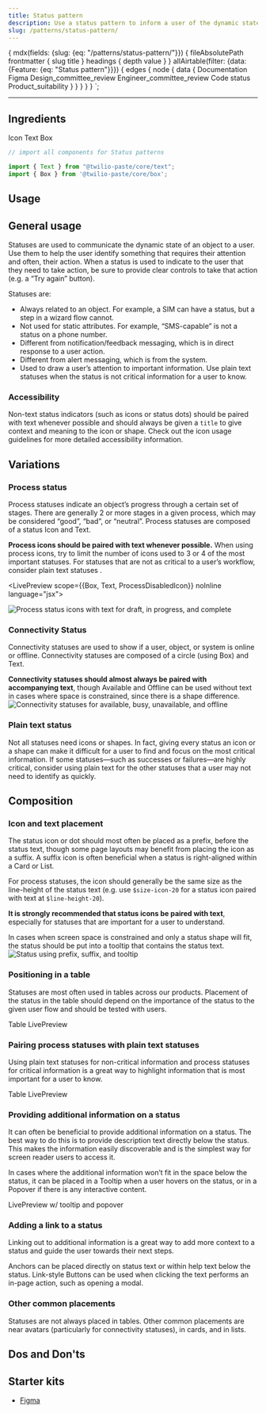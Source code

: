 ```yaml
---
title: Status pattern
description: Use a status pattern to inform a user of the dynamic state or condition of an object.
slug: /patterns/status-pattern/
---
```




  {
    mdx(fields: {slug: {eq: "/patterns/status-pattern/"}}) {
      fileAbsolutePath
      frontmatter {
        slug
        title
      }
      headings {
        depth
        value
      }
    }
    allAirtable(filter: {data: {Feature: {eq: "Status pattern"}}}) {
      edges {
        node {
          data {
            Documentation
            Figma
            Design_committee_review
            Engineer_committee_review
            Code
            status
            Product_suitability
          }
        }
      }
    }
  }
`;

<content>

<PatternHeader
  description={props.pageContext.frontmatter.description}
  name={props.pageContext.frontmatter.title}
  packageStatus={props.data.allAirtable.edges}
/>

</content>

---

<contentwrapper>

<PageAside data={props.data.mdx} />

<content>

## Ingredients

<Grid gutter="space30" marginBottom="space80">
  <Column>
    <Card>
      <Heading as="h3" variant="heading40" marginBottom="space0">
        <Anchor href="/icons">Icon</Anchor>
      </Heading>
    </Card>
  </Column>
  <Column>
    <Card>
      <Heading as="h3" variant="heading40" marginBottom="space0">
        <Anchor href="/primitives/text">Text</Anchor>
      </Heading>
    </Card>
  </Column>
  <Column>
    <Card>
      <Heading as="h3" variant="heading40" marginBottom="space0">
        <Anchor href="/primitives/box">Box</Anchor>
      </Heading>
    </Card>
  </Column>
</Grid>

```jsx
// import all components for Status patterns

import {​ Text } from "@twilio-paste/core/text";
import { Box } from '@twilio-paste/core/box';
```

## Usage

## General usage

Statuses are used to communicate the dynamic state of an object to a user.
Use them to help the user identify something that requires their attention and often, their action.
When a status is used to indicate to the user that they need to take action, be sure to provide
clear controls to take that action (e.g. a “Try again” button).

Statuses are:

- Always related to an object. For example, a SIM can have a status, but a step in a wizard flow cannot.
- Not used for static attributes. For example, “SMS-capable” is not a status on a phone number.
- Different from <Anchor href="/patterns/notifications">notification/feedback messaging</Anchor>, which is in direct response to a user action.
- Different from <Anchor href="/components/alert">alert messaging</Anchor>, which is from the system.
- Used to draw a user’s attention to important information. Use <Anchor href="#">plain text statuses</Anchor> when the status is not critical information for a user to know.

### Accessibility

Non-text status indicators (such as icons or status dots) should be paired with text whenever
possible and should always be given a `title` to give context and meaning to the icon or shape.
Check out the <Anchor href="/icons/usage-guidelinse">icon usage guidelines</Anchor> for more detailed accessibility information.

## Variations

### Process status

Process statuses indicate an object’s progress through a certain set of stages. There are generally 2 or more stages in a given process,
which may be considered “good”, “bad”, or “neutral”. Process statuses are composed of a status Icon and Text.

<b>Process icons should be paired with text whenever possible.</b> When using process icons, try to limit the number of icons
used to 3 or 4 of the most important statuses. For statuses that are not as critical to a user’s workflow, consider <Anchor href="#">
  plain text statuses
</Anchor>
.

<LivePreview scope={{Box, Text, ProcessDisabledIcon}} noInline language="jsx">

</LivePreview>

![Process status icons with text for draft, in progress, and complete](../../../assets/images/patterns/status-process.png)

### Connectivity Status

Connectivity statuses are used to show if a user, object, or system is online or offline. Connectivity statuses are composed of a circle (using Box) and Text.

**Connectivity statuses should almost always be paired with accompanying text**, though Available and Offline can be used without text in cases where space is constrained, since there is a shape difference.
![Connectivity statuses for available, busy, unavailable, and offline](../../../assets/images/patterns/status-connectivity.png)

### Plain text status

Not all statuses need icons or shapes. In fact, giving every status an icon or a shape can make it difficult for a user to find and focus on the most critical information.
If some statuses—such as successes or failures—are highly critical, consider using plain text for the other statuses that a user may not need to identify as quickly.

## Composition

### Icon and text placement

The status icon or dot should most often be placed as a prefix, before the status text, though some page layouts may benefit from placing the icon as a suffix.
A suffix icon is often beneficial when a status is right-aligned within a Card or List.

For process statuses, the icon should generally be the same size as the line-height of the status text (e.g. use `$size-icon-20` for a status icon paired with text at `$line-height-20`).

**It is strongly recommended that status icons be paired with text**, especially for statuses that are important for a user to understand.

In cases when screen space is constrained and only a status shape will fit, the status should be put into a tooltip that contains the status text.
![Status using prefix, suffix, and tooltip](../../../assets/images/patterns/status-prefix-suffix-tooltip.png)

### Positioning in a table

Statuses are most often used in tables across our products.
Placement of the status in the table should depend on the importance of the status to the given user flow and should be tested with users.

Table LivePreview

### Pairing process statuses with plain text statuses

Using plain text statuses for non-critical information and process statuses for critical information
is a great way to highlight information that is most important for a user to know.

Table LivePreview

### Providing additional information on a status

It can often be beneficial to provide additional information on a status. The best way to do this is to provide description text directly below the status.
This makes the information easily discoverable and is the simplest way for screen reader users to access it.

In cases where the additional information won’t fit in the space below the status,
it can be placed in a <Anchor href="/components/tooltip">Tooltip</Anchor> when a user hovers on the status, or in a <Anchor href="/components/popover">Popover</Anchor> if there is any interactive content.

LivePreview w/ tooltip and popover

### Adding a link to a status

Linking out to additional information is a great way to add more context to a status and guide the user towards their next steps.

<Anchor href="/components/anchor">Anchors</Anchor> can be placed directly on status text or within help text below the status.
<Anchor href="components/button/#examples">Link-style Buttons</Anchor> can be used when clicking the text performs an in-page
action, such as opening a modal.

### Other common placements

Statuses are not always placed in tables. Other common placements are near avatars (particularly for connectivity statuses), in cards, and in lists.

## Dos and Don'ts

<DoDont>
  <Do
    title="Do"
    body="Use status icons to draw attention to the most important statuses. Try to limit a given set of statuses to 3–4
    icons, and use plain text statuses for the rest. This helps users skim a dense set of data for the information that
    is most critical."
    preview={false}
  />
  <Dont
    title="Don't"
    body="Put a status icon or shape on every status if some statuses are more important than others. If all statuses are of
    equal importance, they can all have icons."
    preview={false}
  />
</DoDont>
<DoDont>
  <Do
    title="Do"
    body="Choose a Process or Connectivity variant for a given status. The Plain Text variant can be mixed in with any other status variant."
    preview={false}
  />
  <Dont
    title="Don't"
    body="Mix Process and Connectivity variants together for a given status. One object can have both a Process and a Connectivity status, but they need to be separated."
    preview={false}
  />
</DoDont>

## Starter kits

- [Figma](https://www.figma.com/file/S4z0Kqjb9AYosnkRQldLte/Paste-Patterns?node-id=531%3A8)

</content>

</contentwrapper>
